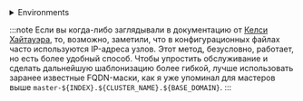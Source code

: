


<details>
<summary>Environments</summary>

### Базовые переменные окружения:

Для начала зададим переменные окружния, определяющие расположение файлов и сам кластер

<CodeBlock language="bash">
{`export BASE_DOMAIN="${CUSTOM_VALUE.kubernetesBaseDomain.value}"
  export CLUSTER_NAME="${CUSTOM_VALUE.kubernetesClusterName.value}"
  export BASE_CLUSTER_DOMAIN=$\{CLUSTER_NAME\}.$\{BASE_DOMAIN\}
  export BASE_K8S_PATH="${CUSTOM_VALUE.kuberneteBaseFolderPath.value}"
  export BASE_KUBELET_PATH="${CUSTOM_VALUE.kuberneteKubeletFolderPath.value}"
  export CRI_ENDPOINT="${CUSTOM_VALUE.criEndpoint.value}"
  export FULL_HOST_NAME=$\{HOST_NAME\}.$\{BASE_CLUSTER_DOMAIN\}
`}
</CodeBlock>

### Переменные окружения сети:

:::warning
Просьба обратить внимание, что я не указал тут подсеть для подов, тк по моему мнению этим должен управлять сетевой плагин, а не компоненты управляющего контура.
:::

<CodeBlock language="bash">
{`export SERVICE_CIDR="${CUSTOM_VALUE.kubernetesServiceCIDR.value}"
  export SERVICE_DNS="${CUSTOM_VALUE.kubernetesDNSAddress.value}"
  export SERVICE_KUBE_API="${CUSTOM_VALUE.kubernetesDefaultInternalAddress.value}"
  export MACHINE_LOCAL_ADDRESS=${CUSTOM_VALUE.virtualMachineLocalAddress.value}
`}
</CodeBlock>

Заранее определяем список слушающих портов, будут нам полезны для понимания кто что использует

<CodeBlock language="bash">
{`export ETCD_SERVER_PORT="${PORTS.etcdServer.portNumber}"
  export ETCD_PEER_PORT="${PORTS.etcdPeer.portNumber}"
  export ETCD_METRICS_PORT="${PORTS.etcdMetricServer.portNumber}"
  export KUBE_APISERVER_PORT="${PORTS.kubeAPIServer.portNumber}"
  export KUBE_CONTROLLER_MANAGER_PORT="${PORTS.kubeControllerManager.portNumber}"
  export KUBE_SCHEDULER_PORT="${PORTS.kubeScheduler.portNumber}"
  export KUBELET_HEALTHZ_PORT=${PORTS.kubeletHealthz.portNumber}
  export KUBELET_SERVER_PORT=${PORTS.kubeletServer.portNumber}
`}
</CodeBlock>

<CodeBlock language="bash">
{`export BASE_DOCKER_REGISTRY="${CUSTOM_VALUE.baseDockerRegistry.value}"
  export PAUSED_IMAGE="${CUSTOM_VALUE.pausedImage.value}"
`}
</CodeBlock>

### Версии компонентов

<CodeBlock language="bash">
{`export KUBERNETES_VERSION="${COMPONENTS_VERSION.kubernetes.value}"
  export ETCD_VERSION="${COMPONENTS_VERSION.etcd.value}"
  export ETCD_TOOL_VERSION="${COMPONENTS_VERSION.etcdctl.value}"
  export RUNC_VERSION="${COMPONENTS_VERSION.runc.value}"
  export CONTAINERD_VERSION="${COMPONENTS_VERSION.containerd.value}"
  export CRICTL_VERSION="${COMPONENTS_VERSION.crictl.value}"
`}
</CodeBlock>


### Переменные окружения ETCD

```bash
# Список ETCD Servers
export ETCD_SERVERS=$(printf "https://master-%s.$BASE_CLUSTER_DOMAIN:$ETCD_SERVER_PORT," $(seq 1 $MASTER_COUNT) | sed 's/,$//')

# Список ETCD Peers
export ETCD_INITIAL_CLUSTER=$(seq -s, 1 $MASTER_COUNT | sed "s/\([0-9]\)/master-\1.$BASE_CLUSTER_DOMAIN=https:\/\/master-\1.$BASE_CLUSTER_DOMAIN:$ETCD_PEER_PORT/g")
```
</details>

:::note
Если вы когда-либо заглядывали в документацию от [Келси Хайтауэра](https://github.com/kelseyhightower/kubernetes-the-hard-way), то, возможно, заметили, что в конфигурационных файлах часто используются IP-адреса узлов. Этот метод, безусловно, работает, но есть более удобный способ. Чтобы упростить обслуживание и сделать дальнейшую шаблонизацию более гибкой, лучше использовать заранее известные FQDN-маски, как я уже упоминал для мастеров выше ```master-${INDEX}.${CLUSTER_NAME}.${BASE_DOMAIN}```.
:::

